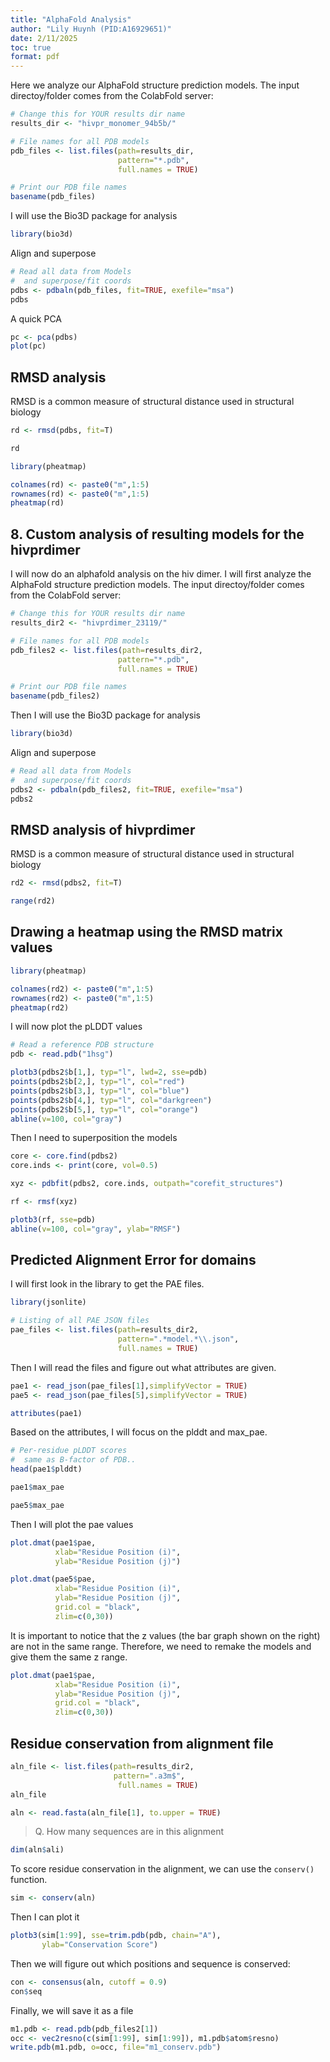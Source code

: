```yaml
---
title: "AlphaFold Analysis"
author: "Lily Huynh (PID:A16929651)"
date: 2/11/2025
toc: true
format: pdf
---
```


Here we analyze our AlphaFold structure prediction models. The input directoy/folder comes from the ColabFold server:

```r
# Change this for YOUR results dir name
results_dir <- "hivpr_monomer_94b5b/" 
```

```r
# File names for all PDB models
pdb_files <- list.files(path=results_dir,
                        pattern="*.pdb",
                        full.names = TRUE)

# Print our PDB file names
basename(pdb_files)
```

I will use the Bio3D package for analysis 

```r
library(bio3d)
```

Align and superpose

```r
# Read all data from Models 
#  and superpose/fit coords
pdbs <- pdbaln(pdb_files, fit=TRUE, exefile="msa")
pdbs
```

A quick PCA

```r
pc <- pca(pdbs)
plot(pc)
```

## RMSD analysis
RMSD is a common measure of structural distance used in structural biology

```r
rd <- rmsd(pdbs, fit=T)
```

```r
rd
```

```r
library(pheatmap)

colnames(rd) <- paste0("m",1:5)
rownames(rd) <- paste0("m",1:5)
pheatmap(rd)
```

## 8. Custom analysis of resulting models for the hivprdimer

I will now do an alphafold analysis on the hiv dimer. I will first analyze the AlphaFold structure prediction models. The input directoy/folder comes from the ColabFold server:

```r
# Change this for YOUR results dir name
results_dir2 <- "hivprdimer_23119/" 
```

```r
# File names for all PDB models
pdb_files2 <- list.files(path=results_dir2,
                        pattern="*.pdb",
                        full.names = TRUE)

# Print our PDB file names
basename(pdb_files2)
```

Then I will use the Bio3D package for analysis 

```r
library(bio3d)
```

Align and superpose

```r
# Read all data from Models 
#  and superpose/fit coords
pdbs2 <- pdbaln(pdb_files2, fit=TRUE, exefile="msa")
pdbs2
```

## RMSD analysis of hivprdimer
RMSD is a common measure of structural distance used in structural biology

```r
rd2 <- rmsd(pdbs2, fit=T)
```

```r
range(rd2)
```

## Drawing a heatmap using the RMSD matrix values

```r
library(pheatmap)

colnames(rd2) <- paste0("m",1:5)
rownames(rd2) <- paste0("m",1:5)
pheatmap(rd2)

```

I will now plot the pLDDT values

```r
# Read a reference PDB structure
pdb <- read.pdb("1hsg")
```

```r
plotb3(pdbs2$b[1,], typ="l", lwd=2, sse=pdb)
points(pdbs2$b[2,], typ="l", col="red")
points(pdbs2$b[3,], typ="l", col="blue")
points(pdbs2$b[4,], typ="l", col="darkgreen")
points(pdbs2$b[5,], typ="l", col="orange")
abline(v=100, col="gray")
```

Then I need to superposition the models

```r
core <- core.find(pdbs2)
core.inds <- print(core, vol=0.5)
```

```r
xyz <- pdbfit(pdbs2, core.inds, outpath="corefit_structures")
```

```r
rf <- rmsf(xyz)

plotb3(rf, sse=pdb)
abline(v=100, col="gray", ylab="RMSF")
```

## Predicted Alignment Error for domains

I will first look in the library to get the PAE files. 

```r
library(jsonlite)

# Listing of all PAE JSON files
pae_files <- list.files(path=results_dir2,
                        pattern=".*model.*\\.json",
                        full.names = TRUE)
```

Then I will read the files and figure out what attributes are given.

```r
pae1 <- read_json(pae_files[1],simplifyVector = TRUE)
pae5 <- read_json(pae_files[5],simplifyVector = TRUE)

attributes(pae1)
```

Based on the attributes, I will focus on the plddt and max_pae.

```r
# Per-residue pLDDT scores 
#  same as B-factor of PDB..
head(pae1$plddt) 
```

```r
pae1$max_pae
```

```r
pae5$max_pae
```

Then I will plot the pae values

```r
plot.dmat(pae1$pae, 
          xlab="Residue Position (i)",
          ylab="Residue Position (j)")
```

```r
plot.dmat(pae5$pae, 
          xlab="Residue Position (i)",
          ylab="Residue Position (j)",
          grid.col = "black",
          zlim=c(0,30))
```

It is important to notice that the z values (the bar graph shown on the right) are not in the same range. Therefore, we need to remake the models and give them the same z range. 

```r
plot.dmat(pae1$pae, 
          xlab="Residue Position (i)",
          ylab="Residue Position (j)",
          grid.col = "black",
          zlim=c(0,30))
```

## Residue conservation from alignment file

```r
aln_file <- list.files(path=results_dir2,
                       pattern=".a3m$",
                        full.names = TRUE)
aln_file
```

```r
aln <- read.fasta(aln_file[1], to.upper = TRUE)
```

> Q. How many sequences are in this alignment

```r
dim(aln$ali)
```

To score residue conservation in the alignment, we can use the `conserv()` function. 

```r
sim <- conserv(aln)
```

Then I can plot it

```r
plotb3(sim[1:99], sse=trim.pdb(pdb, chain="A"),
       ylab="Conservation Score")
```

Then we will figure out which positions and sequence is conserved:

```r
con <- consensus(aln, cutoff = 0.9)
con$seq
```

Finally, we will save it as a file

```r
m1.pdb <- read.pdb(pdb_files2[1])
occ <- vec2resno(c(sim[1:99], sim[1:99]), m1.pdb$atom$resno)
write.pdb(m1.pdb, o=occ, file="m1_conserv.pdb")
```









